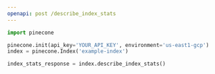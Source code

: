 ```yaml
---
openapi: post /describe_index_stats
---
```


<RequestExample>

```python Python
import pinecone 

pinecone.init(api_key='YOUR_API_KEY', environment='us-east1-gcp') 
index = pinecone.Index('example-index') 

index_stats_response = index.describe_index_stats()
```

</RequestExample>